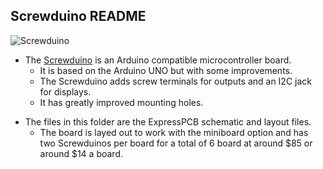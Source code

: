== Screwduino README ==

<img src="http://land-boards.com/blwiki/images/7/7a/ScrewduinoX4-5493-640x310px.jpg" alt="Screwduino"></img>

* The [http://land-boards.com/blwiki/index.php?title=Screwduino Screwduino] is an Arduino compatible microcontroller board. 
** It is based on the Arduino UNO but with some improvements. 
** The Screwduino adds screw terminals for outputs and an I2C jack for displays. 
** It has greatly improved mounting holes.

* The files in this folder are the ExpressPCB schematic and layout files. 
** The board is layed out to work with the miniboard option and has two Screwduinos per board for a total of 6 board at around $85 or around $14 a board.

